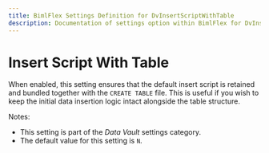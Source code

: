 ---
title: BimlFlex Settings Definition for DvInsertScriptWithTable
description: Documentation of settings option within BimlFlex for DvInsertScriptWithTable
---
<head>
  <meta name="varigenceProduct" content="BimlFlex"></meta>
  <meta name="varigenceArticleType" content="Reference"></meta>
</head>


# Insert Script With Table

When enabled, this setting ensures that the default insert script is retained and bundled together with the `CREATE TABLE` file. This is useful if you wish to keep the initial data insertion logic intact alongside the table structure.

Notes:

* This setting is part of the *Data Vault* settings category.
* The default value for this setting is `N`.
